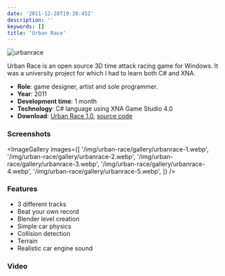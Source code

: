 ```yaml
---
date: '2011-12-28T19:38:45Z'
description: ''
keywords: []
title: 'Urban Race'
---
```


![](/img/urban-race/urbanrace.webp 'urbanrace')

Urban Race is an open source 3D time attack racing game for Windows. It was a university project for which I had to learn both C# and XNA.

- **Role**: game designer, artist and sole programmer.
- **Year**: 2011
- **Development time**: 1 month
- **Technology**: C# language using XNA Game Studio 4.0
- **Download**: [Urban Race 1.0](https://github.com/downloads/siondream/urbanrace/urbanrace-1.0-win.zip), [source code](https://github.com/siondream/urbanrace)

### Screenshots

<ImageGallery
  images={[
    '/img/urban-race/gallery/urbanrace-1.webp',
    '/img/urban-race/gallery/urbanrace-2.webp',
    '/img/urban-race/gallery/urbanrace-3.webp',
    '/img/urban-race/gallery/urbanrace-4.webp',
    '/img/urban-race/gallery/urbanrace-5.webp',
  ]}
/>

### Features

- 3 different tracks
- Beat your own record
- Blender level creation
- Simple car physics
- Collision detection
- Terrain
- Realistic car engine sound

### Video

<YouTube videoId="PHjtlR4UCeU" />
